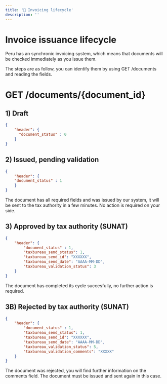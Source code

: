 ```yaml
---
title: '📄 Invoicing lifecycle'
description: ''
---
```


# Invoice issuance lifecycle
Peru has an synchronic invoicing system, which means that documents will be checked immediately as you
issue them.

The steps are as follow, you can identify them by using GET /documents and reading the fields.

# GET /documents/\{document_id\}

## 1) Draft
```json
{
    "header": {
      "document_status" : 0
    }
}
```

## 2) Issued, pending validation
```json
{
    "header": {
    "document_status" : 1
    }
}
```

The document has all required fields and was issued by our system, it will be sent to the tax authority
in a few minutes. No action is required on your side.

## 3) Approved by tax authority (SUNAT)
```json
{
    "header": {
        "document_status" : 1,
        "taxbureau_send_status": 1,
        "taxbureau_send_id": "XXXXXX",
        "taxbureau_send_date": "AAAA-MM-DD",
        "taxbureau_validation_status": 3
    }
}
```

The document has completed its cycle succesfully, no further action is required.


## 3B) Rejected by tax authority (SUNAT)
```json
{
    "header": {
        "document_status" : 1,
        "taxbureau_send_status": 1,
        "taxbureau_send_id": "XXXXXX",
        "taxbureau_send_date": "AAAA-MM-DD",
        "taxbureau_validation_status": 5,
        "taxbureau_validation_comments": "XXXXX"
    }
}
```

The document was rejected, you will find further information on the comments field. The document must
be issued and sent again in this case.